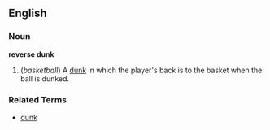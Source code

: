 ==English==

===Noun===
'''reverse dunk'''

# (''basketball'') A [[dunk]] in which the player's back is to the basket when the ball is dunked.

===Related Terms===
*[[dunk]]